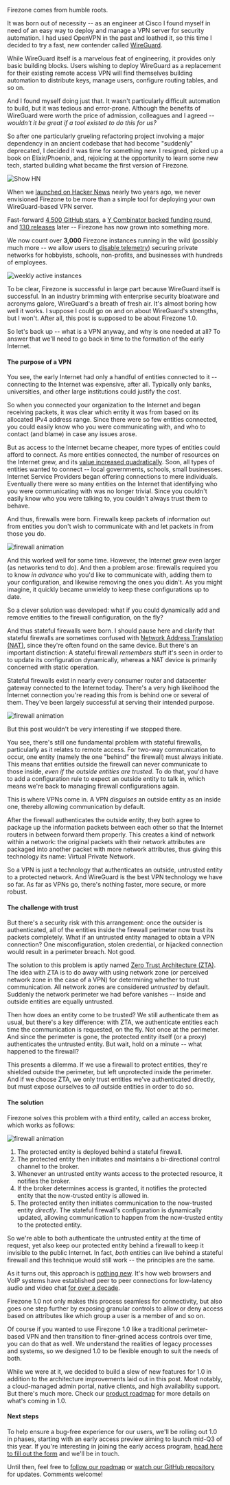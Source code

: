 
<span className="font-semibold">Firezone comes from humble roots.</span>

It was born out of necessity -- as an engineer at Cisco I found myself in need
of an easy way to deploy and manage a VPN server for security automation. I had
used OpenVPN in the past and loathed it, so this time I decided to try a fast,
new contender called [WireGuard](https://www.wireguard.com).

While WireGuard itself is a marvelous feat of engineering, it provides only
basic building blocks. Users wishing to deploy WireGuard as a replacement for
their existing remote access VPN will find themselves building automation to
distribute keys, manage users, configure routing tables, and so on.

And I found myself doing just that. It wasn't particularly difficult automation
to build, but it was tedious and error-prone. Although the benefits of WireGuard
were worth the price of admission, colleagues and I agreed -- _wouldn't it be
great if a tool existed to do this for us?_

So after one particularly grueling refactoring project involving a major
dependency in an ancient codebase that had become "suddenly" deprecated, I
decided it was time for something new. I resigned, picked up a book on
Elixir/Phoenix, and, rejoicing at the opportunity to learn some new tech,
started building what became the first version of Firezone.

<Image
  src="/images/nostalgia-show-hn.png"
  alt="Show HN"
  width={1412}
  height={168}
  className="mx-auto shadow rounded"
/>

When we [launched on Hacker News](https://news.ycombinator.com/item?id=28683231)
nearly two years ago, we never envisioned Firezone to be more than a simple tool
for deploying your own WireGuard-based VPN server.

Fast-forward
[4,500 GitHub stars](https://github.com/firezone/firezone/stargazers), a
[Y Combinator backed funding round](https://techcrunch.com/2022/03/30/ycombinator-open-source-startups-winter-22-demo-day/),
and [130 releases](https://github.com/firezone/firezone/releases) later --
Firezone has now grown into something more.

We now count over <strong>3,000</strong> Firezone instances running in the wild
(possibly much more -- we allow users to
[disable telemetry](/docs/reference/telemetry)) securing private networks for
hobbyists, schools, non-profits, and businesses with hundreds of employees.

<Image
  src="/images/wai-7-2-23.png"
  alt="weekly active instances"
  width={600}
  height={600}
  className="mx-auto shadow rounded border border-neutral-200"
/>

To be clear, Firezone is successful in large part because WireGuard itself is
successful. In an industry brimming with enterprise security bloatware and
acronyms galore, WireGuard's a breath of fresh air. It's almost boring how well
it works. I suppose I could go on and on about WireGuard's strengths, but I
won't. After all, this post is supposed to be about Firezone 1.0.

So let's back up -- what is a VPN anyway, and why is one needed at all? To
answer that we'll need to go back in time to the formation of the early
Internet.

#### The purpose of a VPN

You see, the early Internet had only a handful of entities connected to it --
connecting to the Internet was expensive, after all. Typically only banks,
universities, and other large institutions could justify the cost.

So when you connected your organization to the Internet and began receiving
packets, it was clear which entity it was from based on its allocated IPv4
address range. Since there were so few entities connected, you could easily know
who you were communicating with, and who to contact (and blame) in case any
issues arose.

But as access to the Internet became cheaper, more types of entities could
afford to connect. As more entities connected, the number of resources on the
Internet grew, and its
[value increased quadratically](https://en.wikipedia.org/wiki/Metcalfe%27s_law).
Soon, all types of entities wanted to connect -- local governments, schools,
small businesses. Internet Service Providers began offering connections to mere
individuals. Eventually there were so many entities on the Internet that
identifying who you were communicating with was no longer trivial. Since you
couldn't easily know who you were talking to, you couldn't always trust them to
behave.

And thus, firewalls were born. Firewalls keep packets of information out from
entities you don't wish to communicate with and let packets in from those you
do.

<object type="image/svg+xml" data="/images/firewall-block.svg">
  <Image
    width={600}
    height={400}
    src="/images/firewall-block.svg"
    alt="firewall animation"
    className="mx-auto"
  />
</object>

And this worked well for some time. However, the Internet grew even larger (as
networks tend to do). And then a problem arose: firewalls required you to know
_in advance_ who you'd like to communicate with, adding them to your
configuration, and likewise removing the ones you didn't. As you might imagine,
it quickly became unwieldy to keep these configurations up to date.

So a clever solution was developed: what if you could dynamically add and remove
entities to the firewall configuration, on the fly?

And thus stateful firewalls were born. I should pause here and clarify that
stateful firewalls are sometimes confused with
[Network Address Translation (NAT)](https://en.wikipedia.org/wiki/Network_address_translation),
since they're often found on the same device. But there's an important
distinction: A stateful firewall _remembers_ stuff it's seen in order to to
update its configuration dynamically, whereas a NAT device is primarily
concerned with static operation.

Stateful firewalls exist in nearly every consumer router and datacenter gateway
connected to the Internet today. There's a very high likelihood the Internet
connection you're reading this from is behind one or several of them. They've
been largely successful at serving their intended purpose.

<object type="image/svg+xml" data="/images/stateful-firewall.svg">
  <Image
    width={600}
    height={400}
    src="/images/stateful-firewall.svg"
    alt="firewall animation"
    className="mx-auto"
  />
</object>

But this post wouldn't be very interesting if we stopped there.

You see, there's still one fundamental problem with stateful firewalls,
particularly as it relates to remote access. For two-way communication to occur,
one entity (namely the one "behind" the firewall) must always initiate. This
means that entities outside the firewall can never communicate to those inside,
_even if the outside entities are trusted_. To do that, you'd have to add a
configuration rule to expect an outside entity to talk in, which means we're
back to managing firewall configurations again.

This is where VPNs come in. A VPN _disguises_ an outside entity as an inside
one, thereby allowing communication by default.

After the firewall authenticates the outside entity, they both agree to package
up the information packets between each other so that the Internet routers in
between forward them properly. This creates a kind of network within a network:
the original packets with their network attributes are packaged into another
packet with more network attributes, thus giving this technology its name:
Virtual Private Network.

So a VPN is just a technology that authenticates an outside, untrusted entity to
a protected network. And WireGuard is the best VPN technology we have so far. As
far as VPNs go, there's nothing faster, more secure, or more robust.

#### The challenge with trust

But there's a security risk with this arrangement: once the outsider is
authenticated, all of the entities inside the firewall perimeter now trust its
packets completely. What if an untrusted entity managed to obtain a VPN
connection? One misconfiguration, stolen credential, or hijacked connection
would result in a perimeter breach. Not good.

The solution to this problem is aptly named
[Zero Trust Architecture (ZTA)](https://en.wikipedia.org/wiki/Zero_trust_security_model).
The idea with ZTA is to do away with using network zone (or perceived network
zone in the case of a VPN) for determining whether to trust communication. All
network zones are considered _untrusted_ by default. Suddenly the network
perimeter we had before vanishes -- inside and outside entities are equally
untrusted.

Then how does an entity come to be trusted? We still authenticate them as usual,
but there's a key difference: with ZTA, we authenticate entities each time the
communication is requested, on the fly. Not once at the perimeter. And since the
perimeter is gone, the protected entity itself (or a proxy) authenticates the
untrusted entity. But wait, hold on a minute -- what happened to the firewall?

This presents a dilemma. If we use a firewall to protect entities, they're
shielded outside the perimeter, but left unprotected inside the perimeter. And
if we choose ZTA, we only trust entities we've authenticated directly, but must
expose ourselves to _all_ outside entities in order to do so.

#### The solution

Firezone solves this problem with a third entity, called an access broker, which
works as follows:

<object type="image/svg+xml" data="/images/firezone-1.0.svg">
  <Image
    width={600}
    height={600}
    src="/images/firezone-1.0.svg"
    alt="firewall animation"
    className="mx-auto"
  />
</object>

1. The protected entity is deployed behind a stateful firewall.
1. The protected entity then initiates and maintains a bi-directional control
   channel to the broker.
1. Whenever an untrusted entity wants access to the protected resource, it
   notifies the broker.
1. If the broker determines access is granted, it notifies the protected entity
   that the now-trusted entity is allowed in.
1. The protected entity then initiates communication to the now-trusted entity
   _directly_. The stateful firewall's configuration is dynamically updated,
   allowing communication to happen from the now-trusted entity to the protected
   entity.

So we're able to both authenticate the untrusted entity at the time of request,
yet also keep our protected entity behind a firewall to keep it invisible to the
public Internet. In fact, _both_ entities can live behind a stateful firewall
and this technique would still work -- the principles are the same.

As it turns out, this approach is
[nothing new](https://bford.info/pub/net/p2pnat/). It's how web browsers and
VoIP systems have established peer to peer connections for low-latency audio and
video chat [for over a decade](https://en.wikipedia.org/wiki/WebRTC).

Firezone 1.0 not only makes this process seamless for connectivity, but also
goes one step further by exposing granular controls to allow or deny access
based on attributes like which group a user is a member of and so on.

Of course if you wanted to use Firezone 1.0 like a traditional perimeter-based
VPN and then transition to finer-grined access controls over time, you can do
that as well. We understand the realities of legacy processes and systems, so we
designed 1.0 to be flexible enough to suit the needs of both.

While we were at it, we decided to build a slew of new features for 1.0 in
addition to the architecture improvements laid out in this post. Most notably, a
cloud-managed admin portal, native clients, and high availability support. But
there's much more. Check our [product roadmap](/product/roadmap) for more
details on what's coming in 1.0.

#### Next steps

To help ensure a bug-free experience for our users, we'll be rolling out 1.0 in
phases, starting with an early access preview aiming to launch mid-Q3 of this
year. If you're interesting in joining the early access program,
[head here to fill out the form](/product/early-access) and we'll be in touch.

Until then, feel free to [follow our roadmap](/product/roadmap) or
[watch our GitHub repository](https://www.github.com/firezone/firezone) for
updates. Comments welcome!
